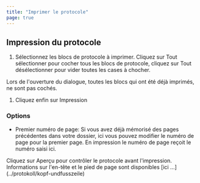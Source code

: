 ```yaml
---
title: "Imprimer le protocole"
page: true
---
```

## Impression du protocole

1. S&#233;lectionnez les blocs de protocole &#224; imprimer. Cliquez sur <Border>Tout sélectionner</Border>  pour cocher tous les blocs de protocole, cliquez sur <Border>Tout désélectionner</Border>  pour vider toutes les cases &#224; chocher.



<Success>
Lors de l&#39;ouverture du dialogue, toutes les blocs qui ont &#233;t&#233; d&#233;j&#224; imprim&#233;s, ne sont pas coch&#233;s.
</Success>


1. Cliquez enfin sur <Border>Impression</Border> 



### Options

- <Bold> Premier num&#233;ro de page: </Bold>  Si vous avez d&#233;j&#224; m&#233;moris&#233; des pages pr&#233;c&#233;dentes dans votre dossier, ici vous pouvez modifier le num&#233;ro de page pour la premier page. En impression le num&#233;ro de page re&#231;oit le num&#233;ro saisi ici.




<Success>
Cliquez sur  <Border>Aperçu</Border>  pour contr&#244;ler le protocole avant l&#39;impression.
</Success>

<Success>
Informations sur l&#39;en-t&#234;te et le pied de page sont disponibles [ici ...](../protokoll/kopf-undfusszeile)
</Success>

